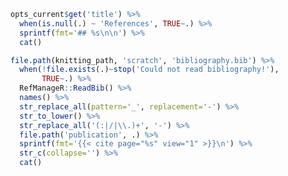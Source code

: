 ```r
opts_current$get('title') %>%
  when(is.null(.) ~ 'References', TRUE~.) %>%
  sprintf(fmt='## %s\n\n') %>%
  cat()

file.path(knitting_path, 'scratch', 'bibliography.bib') %>%
  when(!file.exists(.)~stop('Could not read bibliography!'),
       TRUE~.) %>%
  RefManageR::ReadBib() %>%
  names() %>%
  str_replace_all(pattern='_', replacement='-') %>%
  str_to_lower() %>%
  str_replace_all('(:|/|\\.)+', '-') %>%
  file.path('publication', .) %>%
  sprintf(fmt='{{< cite page="%s" view="1" >}}\n') %>%
  str_c(collapse='') %>%
  cat()
```
